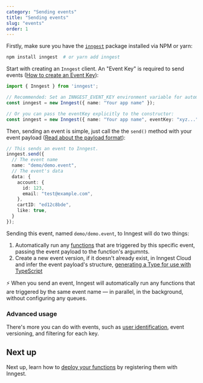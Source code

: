 ```yaml
---
category: "Sending events"
title: "Sending events"
slug: "events"
order: 1
---
```


Firstly, make sure you have the [`inngest`](https://www.npmjs.com/package/inngest) package installed via NPM or yarn:

```bash
npm install inngest  # or yarn add inngest
```

Start with creating an `Inngest` client. An "Event Key" is required to send events ([How to create an Event Key](/docs/creating-an-event-key)):

```typescript
import { Inngest } from 'inngest';

// Recommended: Set an INNGEST_EVENT_KEY environment variable for automatic configuration:
const inngest = new Inngest({ name: "Your app name" });

// Or you can pass the eventKey explicitly to the constructor:
const inngest = new Inngest({ name: "Your app name", eventKey: "xyz..." });
```

Then, sending an event is simple, just call the the `send()` method with your event payload ([Read about the payload format](/docs/event-format-and-structure)):

```typescript
// This sends an event to Inngest.
inngest.send({
  // The event name
  name: "demo/demo.event",
  // The event's data
  data: {
    account: {
      id: 123,
      email: "test@example.com",
    },
    cartID: "ed12c8bde",
    like: true,
  }
});
```

Sending this event, named `demo/demo.event`, to Inngest will do two things:

1. Automatically run any [functions](/docs/functions) that are triggered by this specific event, passing the event payload to the function's argumnts.
2. Create a new event version, if it doesn't already exist, in Inngest Cloud and infer the event payload's structure, [generating a Type for use with TypeScript](/docs/typescript)

<aside>

⚡️ When you send an event, Inngest will automatically run any functions that are triggered by the same event name — in parallel, in the background, without configuring any queues.

</aside>

### Advanced usage

There's more you can do with events, such as [user identification](/docs/event-format-and-structure#optional-fields), event versioning, and filtering for each key.

## Next up

Next up, learn how to [deploy your functions](/docs/deploy) by registering them with Inngest.
